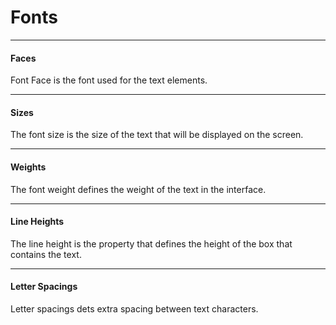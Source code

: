 
<Meta title="Tokens/Fonts" />

# Fonts

---

#### Faces

Font Face is the font used for the text elements.

<TokensGrid tokens={Fonts.faces} />

---

#### Sizes

The font size is the size of the text that will be displayed on the screen.

<TokensGrid tokens={Fonts.sizes} hasRemValue />

---

#### Weights

The font weight defines the weight of the text in the interface.

<TokensGrid tokens={Fonts.weights} />

---

#### Line Heights

The line height is the property that defines the height of the box that contains the text.

<TokensGrid tokens={Fonts.lineHeights} hasRemValue />

---

#### Letter Spacings

Letter spacings dets extra spacing between text characters.

<TokensGrid tokens={Fonts.letterSpacings} />
